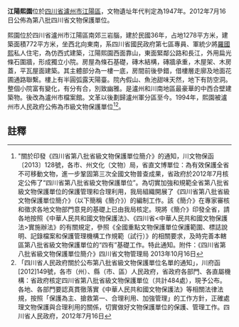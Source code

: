 {{msg:四川省文物保護單位
|名稱 = 江陽熙園
|編號 = 401
|圖片 = 
|級別 = S8
|分類 = 
|時代 = 1947年
|地点 = [[四川省|四川省]][[瀘州市|瀘州市]][[江陽區|江陽區]]
|坐標 =
|登錄 = 2012年7月16日
}}
'''江陽熙園'''位於[[四川省|四川省]][[瀘州市|瀘州市]][[江陽區|江陽區]]，文物遺址年代判定為1947年。2012年7月16日公佈為第八批四川省文物保護單位。

熙園位於四川省瀘州市江陽區南郊三岩腦，建於民國36年，占地1278平方米，建築面積772平方米，坐西北向東南，系四川省國民政府第七區專員、軍統少將[[羅國熙|羅國熙]]私人住宅，為仿西式建築，江陽熙園西面靠山，東面緊鄰公路和長江，外用扁光條石圍牆，形成獨立小院。房屋為條石基礎，磚木結構，磚牆承重，木屋架、木房蓋，平瓦屋面建築。其主體部分為一樓一底，房間前後參錯，借樓層走廓及地面花圃通路聯繫。樓上有半圓弧露天陽臺。院內假山、魚池甜味天然，地下有防空洞。整個小院富有變化，有分有合，別致幽雅。是瀘州和川南地區最豪華的中西合壁建築物。後改為瀘州市檔案館。文革以後劃歸瀘州軍分區至今。1994年，熙園被瀘州市人民政府公佈為市級文物保護單位<ref>"關於印發《四川省第八批省級文物保護單位簡介》的通知，川文物保函〔2013〕128號，各市、州文化（文物）局，省直文博單位：為有效保護全省不可移動文物，進一步鞏固第三次全國文物普查成果，省政府於2012年7月核定公佈了“四川省第八批省級文物保護單位”。為切實加強和規範全省第八批省級文物保護單位的保護管理和合理利用，我局組織開展了《四川省第八批省級文物保護單位簡介》（以下簡稱《簡介》）的編制工作。該《簡介》在專家審核和徵求各地文物部門意見的基礎上已由我局核定。現將《簡介》印發全省，請各地按照《中華人民共和國文物保護法》、《四川省<中華人民共和國文物保護法>實施辦法》的有關規定，參照《全國重點文物保護單位保護範圍、標誌說明、記錄檔案和保護管理機構工作規範（試行）》的相關要求，及時完善本轄區第八批省級文物保護單位的“四有”基礎工作。特此通知。附件：《四川省第八批省級文物保護單位簡介》四川省文物管理局  2013年10月16日</ref><ref>「四川省人民政府關於公布第八批省級文物保護單位名單的通知」，川府函[2012]149號，各市（州）、縣（市、區）人民政府，省政府各部門、各直屬機構：省政府核定四川省第八批省級文物保護單位（共計484處），現予公布。各地、各部門要認真貫徹落實《中華人民共和國文物保護法》等相關法律法規，按照「保護為主、搶救第一、合理利用、加強管理」的工作方針，正確處理文物保護與合理利用的關係，切實做好文物保護單位的保護、管理工作。四川省人民政府，2012年7月16日</ref>。
==註釋==
{{reflist}}